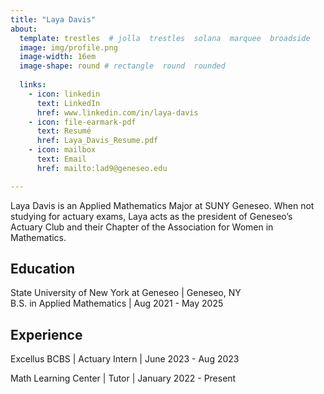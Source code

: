 ```yaml
---
title: "Laya Davis" 
about:
  template: trestles  # jolla  trestles  solana  marquee  broadside
  image: img/profile.png
  image-width: 16em
  image-shape: round # rectangle  round  rounded
  
  links:
    - icon: linkedin
      text: LinkedIn
      href: www.linkedin.com/in/laya-davis
    - icon: file-earmark-pdf
      text: Resumé
      href: Laya_Davis_Resume.pdf
    - icon: mailbox
      text: Email
      href: mailto:lad9@geneseo.edu

---
```



Laya Davis is an Applied Mathematics Major at SUNY Geneseo. When not studying for actuary exams, Laya acts as the president of Geneseo's Actuary Club and their Chapter of the Association for Women in Mathematics. 

## Education

State University of New York at Geneseo | Geneseo, NY <br>
B.S. in Applied Mathematics | Aug 2021 - May 2025 <br>

## Experience

Excellus BCBS | Actuary Intern | June 2023 - Aug 2023

Math Learning Center | Tutor | January 2022 - Present


